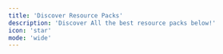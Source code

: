 ```yaml
---
title: 'Discover Resource Packs'
description: 'Discover All the best resource packs below!'
icon: 'star'
mode: 'wide'
---
```



<CardGroup cols={2}>
  <HeroCard
    img="https://cdn.modrinth.com/data/5aPp18Lx/images/2306a8172f5af204fdead74b7966774cbe3c381a.png"
    title="3D Default"
    description="A light-weight resource pack mainly provide vanilla-look 3D models"
    href="/resourcepacks/3ddefault"
  />
  <HeroCard
    img="https://cdn.modrinth.com/data/ti9eZ3CP/images/910765dbb6130f0412457770b7620568ee76be08.png"
    title="3D Ladders"
    description="Changes and improves the model for the ladders making them 3D!"
    href="/resourcepacks/3dladders"
  />
  <HeroCard
    img="https://cdn.modrinth.com/data/PUUpX2qq/images/2b8291d8f58d8e137ab3b764a6e163a0bd176e36.webp"
    title="Alacrity"
    description="32x resource pack with crazy attention to details" 
    href="/resourcepacks/alacrity"
  />
  <HeroCard
    img="https://pbs.twimg.com/media/EGDycGOW4AISrw3?format=jpg&name=large"
    title="Barebones"
    description="Minecraft with the style of the trailers"
    href="/resourcepacks/barebones"
  />
  <HeroCard
    img="https://cdn.modrinth.com/data/ivUZsvzp/images/b3b60a1cb5aa4565dab50d6766c7acf5085605b6.png"
    title="Better Flame Particles"
    description="This small resource pack changes the flame and soul flame particles to animated versions."
    href="/resourcepacks/betterflameparticles"
  />
  <HeroCard
    img="https://raw.githubusercontent.com/proxyorg/optimism/main/images/bl-1.png"
    title="Better Lanterns"
    description="Makes Lanterns and Chains 3D"
    href="/resourcepacks/betterlanterns" 
  />
  <HeroCard
    img="https://i.imgur.com/H9quqRX.png"
    title="Fancy Beds"
    description="Changes the beds to be more fancy and cute!"
    href="/resourcepacks/betterbeds"
  />
</CardGroup>